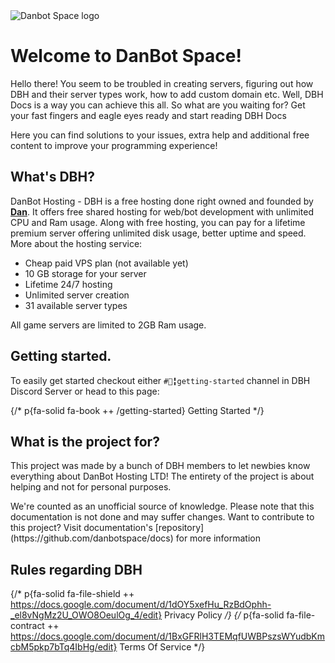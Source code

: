 
<Card>
  <Image src={Logo} alt="Danbot Space logo" height={128} margin={0} />
</Card>

# Welcome to DanBot Space!

Hello there! You seem to be troubled in creating servers, figuring out how DBH and their server types work, how to add custom domain etc. Well, DBH Docs is a way you can achieve this all. So what are you waiting for? Get your fast fingers and eagle eyes ready and start reading DBH Docs

Here you can find solutions to your issues, extra help and additional free content to improve your programming experience!

## What's DBH?

DanBot Hosting - DBH is a free hosting done right owned and founded by [**Dan**](https://github.com/danielpmc). It offers free shared hosting for web/bot development with unlimited CPU and Ram usage. Along with free hosting, you can pay for a lifetime premium server offering unlimited disk usage, better uptime and speed. More about the hosting service:

* Cheap paid VPS plan (not available yet)
* 10 GB storage for your server
* Lifetime 24/7 hosting
* Unlimited server creation
* 31 available server types

<Tip>
  All game servers are limited to 2GB Ram usage.
</Tip>

## Getting started.

To easily get started checkout either `#📗╏getting-started` channel in DBH Discord Server or head to this page:

{/* p{fa-solid fa-book ++ /getting-started} Getting Started */}

## What is the project for?

This project was made by a bunch of DBH members to let newbies know everything about DanBot Hosting LTD! The entirety of the project is about helping and not for personal purposes.

<Tip>
  We're counted as an unofficial source of knowledge. Please note that this documentation is not done and may suffer changes. Want to contribute to this project? Visit documentation's [repository](https://github.com/danbotspace/docs) for more information
</Tip>

## Rules regarding DBH

{/* p{fa-solid fa-file-shield ++ https://docs.google.com/document/d/1dOY5xefHu_RzBdOphh-_el8vNgMz2U_OWO8OeulOg_4/edit} Privacy Policy */}
{/* p{fa-solid fa-file-contract ++ https://docs.google.com/document/d/1BxGFRlH3TEMqfUWBPszsWYudbKmcbM5pkp7bTq4IbHg/edit} Terms Of Service */}